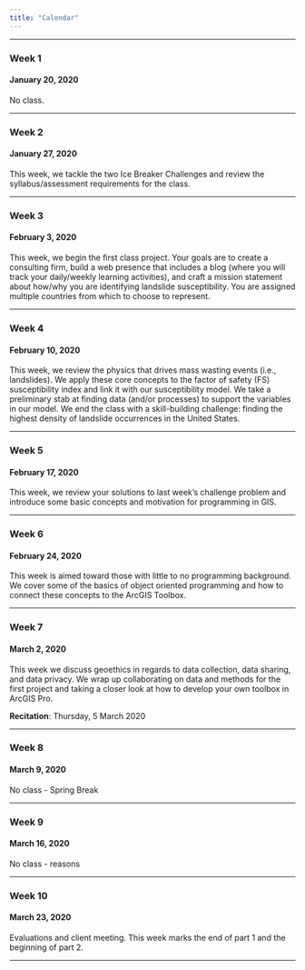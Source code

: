 ```yaml
---
title: "Calendar"
---
```


***

### Week 1
#### January 20, 2020

No class.

***

### Week 2
#### January 27, 2020

This week, we tackle the two Ice Breaker Challenges and review the syllabus/assessment requirements for the class.

***

### Week 3
#### February 3, 2020

This week, we begin the first class project.
Your goals are to create a consulting firm, build a web presence that includes a blog (where you will track your daily/weekly learning activities), and craft a mission statement about how/why you are identifying landslide susceptibility.
You are assigned multiple countries from which to choose to represent.

***

### Week 4
#### February 10, 2020

This week, we review the physics that drives mass wasting events (i.e., landslides).
We apply these core concepts to the factor of safety (FS) susceptibility index and link it with our susceptibility model.
We take a preliminary stab at finding data (and/or processes) to support the variables in our model.
We end the class with a skill-building challenge: finding the highest density of landslide occurrences in the United States.

***

### Week 5
#### February 17, 2020

This week, we review your solutions to last week's challenge problem and introduce some basic concepts and motivation for programming in GIS.

***

### Week 6
#### February 24, 2020

This week is aimed toward those with little to no programming background.
We cover some of the basics of object oriented programming and how to connect these concepts to the ArcGIS Toolbox.

***

### Week 7
#### March 2, 2020

This week we discuss geoethics in regards to data collection, data sharing, and data privacy.
We wrap up collaborating on data and methods for the first project and taking a closer look at how to develop your own toolbox in ArcGIS Pro.

**Recitation**: Thursday, 5 March 2020

***

### Week 8
#### March 9, 2020

No class - Spring Break

***

### Week 9
#### March 16, 2020

No class - reasons

***

### Week 10
#### March 23, 2020

Evaluations and client meeting.
This week marks the end of part 1 and the beginning of part 2.

***
